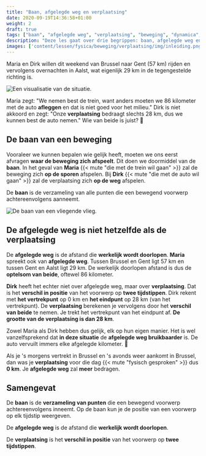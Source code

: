 ```yaml
---
title: "Baan, afgelegde weg en verplaatsing"
date: 2020-09-19T14:36:58+01:00
weight: 2
draft: true
tags: ["baan", "afgelegde weg", "verplaatsing", "beweging", "dynamica", "kinematica"]
description: "Deze les gaat over drie begrippen: baan, afgelegde weg en verplaatsingen. Ze betekenen alle drie net iets anders en mogen niet verward worden."
images: ['content/lessen/fysica/beweging/verplaatsing/img/inleiding.png', 'content/lessen/fysica/beweging/verplaatsing/img/baan.png']
---
```

Maria en Dirk willen dit weekend van Brussel naar Gent (57 km) rijden en vervolgens overnachten in Aalst, wat eigenlijk 29 km in de tegengestelde richting is. 

![Een visualisatie van de situatie.](img/inleiding.png)

Maria zegt: \"We nemen best de trein, want anders moeten we 86 kilometer met de auto **afleggen** en dat is niet goed voor het milieu.\" Dirk is niet akkoord en zegt: \"Onze **verplaatsing** bedraagt slechts 28 km, dus we kunnen best de auto nemen.\" Wie van beide is juist? 🤔

## De baan van een beweging
Vooraleer we kunnen bepalen wie gelijk heeft, moeten we ons eerst afvragen **waar de beweging zich afspeelt**. Dit doen we doormiddel van de **baan**. In het geval van **Maria** {{< mute "die met de trein wil gaan" >}} zal de beweging zich **op de sporen** afspelen. Bij **Dirk** {{< mute "die met de auto wil gaan" >}} zal de verplaatsing zich **op de weg** afspelen.

De **baan** is de verzameling van alle punten die een bewegend voorwerp achtereenvolgens aanneemt.

![De baan van een vliegende vlieg.](img/baan.png)

## De afgelegde weg is niet hetzelfde als de verplaatsing
De **afgelegde weg** is de afstand die **werkelijk wordt doorlopen**. **Maria** spreekt ook van **afgelegde weg**. Tussen Brussel en Gent ligt 57 km en tussen Gent en Aalst ligt 29 km. De werkelijk doorlopen afstand is dus de **optelsom van beide**, oftewel 86 kilometer.

**Dirk** heeft het echter niet over afgelegde weg, maar over **verplaatsing**. Dat is het **verschil in positie** van het voorwerp op **twee tijdstippen**. Dirk rekent met **het vertrekpunt** op 0 km en **het eindpunt** op 28 km (van het vertrekpunt). De **verplaatsing** berekenen je vervolgens door het **verschil van beide** te nemen. Je trekt het vertrekpunt van het eindpunt af. **De grootte van de verplaatsing is dan 28 km**.

Zowel Maria als Dirk hebben dus gelijk, elk op hun eigen manier. Het is wel vanzelfsprekend dat **in deze situatie** de **afgelegde weg bruikbaarder** is. De auto vervuilt immers elke afgelegde kilometer. 💨

Als je 's morgens vertrekt in Brussel en 's avonds weer aankomt in Brussel, dan was je **verplaatsing** voor die dag {{< mute "fysisch gesproken" >}} dus **0 km**. Je **afgelegde weg** zal **meer** bedragen.


## Samengevat
<Attention title="De baan van een beweging">

De **baan** is de **verzameling van punten** die een bewegend voorwerp achtereenvolgens inneemt. Op de baan kun je de positie van een voorwerp op elk tijdstip weergeven.
</Attention>

<Attention title="De afgelegde weg en verplaatsing">

De **afgelegde weg** is de afstand die **werkelijk wordt doorlopen**.

De **verplaatsing** is het **verschil in positie** van het voorwerp op **twee tijdstippen**.
</Attention>